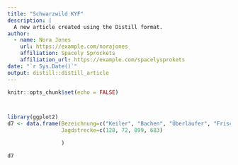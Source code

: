 ```yaml
---
title: "Schwarzwild KYF"
description: |
  A new article created using the Distill format.
author:
  - name: Nora Jones 
    url: https://example.com/norajones
    affiliation: Spacely Sprockets
    affiliation_url: https://example.com/spacelysprokets
date: "`r Sys.Date()`"
output: distill::distill_article
---
```


```r
knitr::opts_chunk$set(echo = FALSE)




```


```r
library(ggplot2)
d7 <- data.frame(Bezeichnung=c("Keiler", "Bachen", "Überläufer", "Frischlinge"),
                 Jagdstrecke=c(128, 72, 899, 683)

                 )
```


```r
d7

```



